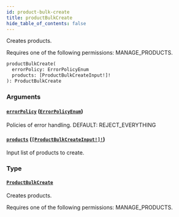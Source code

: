 ```yaml
---
id: product-bulk-create
title: productBulkCreate
hide_table_of_contents: false
---
```


Creates products.

Requires one of the following permissions: MANAGE_PRODUCTS.

```graphql
productBulkCreate(
  errorPolicy: ErrorPolicyEnum
  products: [ProductBulkCreateInput!]!
): ProductBulkCreate
```

### Arguments

#### [`errorPolicy`](#) ([`ErrorPolicyEnum`](../../../developer/api-reference/enums/error-policy-enum))

Policies of error handling. DEFAULT: REJECT_EVERYTHING

#### [`products`](#) ([`[ProductBulkCreateInput!]!`](../../../developer/api-reference/inputs/product-bulk-create-input))

Input list of products to create.

### Type

#### [`ProductBulkCreate`](../../../developer/api-reference/objects/product-bulk-create)

Creates products.

Requires one of the following permissions: MANAGE_PRODUCTS.
